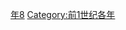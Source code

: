 {{Catnav|頁面分類|历史|歷史時代|年|前1世纪各年}}

{{catmore}}
{{Commons category|78 BC}}

[[Category:前70年代|年8]]
[[Category:前1世纪各年|Category:前1世纪各年]]